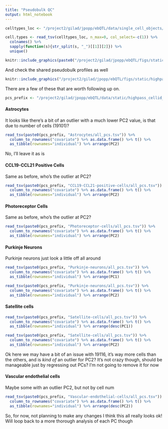 ```yaml
---
title: "Pseudobulk QC"
output: html_notebook
---
```


```r
celltypes_loc <- "/project2/gilad/jpopp/ebQTL/data/single_cell_objects/highpass_cellid_confident.pseudobulk-scran.tsv"

cell.types <- read_tsv(celltypes_loc, n_max=0, col_select=-c(1)) %>%
  colnames() %>%
  sapply(function(s){str_split(s, "_")[[1]][2]}) %>% 
  unique()
```

```r
knitr::include_graphics(paste0("/project2/gilad/jpopp/ebQTL/figs/static/highpass_cellid_confident/pseudobulk-scran/", cell.types, "/qc.png"))
```
And check the shared pseudobulk profiles as well
```r
knitr::include_graphics("/project2/gilad/jpopp/ebQTL/figs/static/highpass_cellid_confident/pseudobulk-scran/Shared/qc.png")
```

There are a few of these that are worth following up on.
```r
pcs_prefix <- "/project2/gilad/jpopp/ebQTL/data/static/highpass_cellid_confident/pseudobulk-scran/"
```


#### Astrocytes
It looks like there's a bit of an outlier with a much lower PC2 value, is that due to number of cells (19101)?
```r
read_tsv(paste0(pcs_prefix, "Astrocytes/all_pcs.tsv")) %>%
  column_to_rownames("covariate") %>% as.data.frame() %>% t() %>%
  as_tibble(rownames="individual") %>% arrange(PC2)
```
No, I'll leave it as is

#### CCL19-CCL21 Positive Cells
Same as before, who's the outlier at PC2?
```r
read_tsv(paste0(pcs_prefix, "CCL19-CCL21-positive-cells/all_pcs.tsv")) %>%
  column_to_rownames("covariate") %>% as.data.frame() %>% t() %>%
  as_tibble(rownames="individual") %>% arrange(PC2)
```

#### Photoreceptor Cells
Same as before, who's the outlier at PC2?
```r
read_tsv(paste0(pcs_prefix, "Photoreceptor-cells/all_pcs.tsv")) %>%
  column_to_rownames("covariate") %>% as.data.frame() %>% t() %>%
  as_tibble(rownames="individual") %>% arrange(PC2)
```

#### Purkinje Neurons
Purkinje neurons just look a little off all around
```r
read_tsv(paste0(pcs_prefix, "Purkinje-neurons/all_pcs.tsv")) %>%
  column_to_rownames("covariate") %>% as.data.frame() %>% t() %>%
  as_tibble(rownames="individual") %>% arrange(PC1)

read_tsv(paste0(pcs_prefix, "Purkinje-neurons/all_pcs.tsv")) %>%
  column_to_rownames("covariate") %>% as.data.frame() %>% t() %>%
  as_tibble(rownames="individual") %>% arrange(PC2)
```

#### Satellite cells
```r
read_tsv(paste0(pcs_prefix, "Satellite-cells/all_pcs.tsv")) %>%
  column_to_rownames("covariate") %>% as.data.frame() %>% t() %>%
  as_tibble(rownames="individual") %>% arrange(desc(PC1))

read_tsv(paste0(pcs_prefix, "Satellite-cells/all_pcs.tsv")) %>%
  column_to_rownames("covariate") %>% as.data.frame() %>% t() %>%
  as_tibble(rownames="individual") %>% arrange(PC2)
```
Ok here we may have a bit of an issue with 19116, it's way more cells than the others, and is *kind of* an outlier for PC2? It's not crazy though, should be manageable just by regressing out PCs? I'm not going to remove it for now

#### Vascular endothelial cells
Maybe some with an outlier PC2, but not by cell num
```r
read_tsv(paste0(pcs_prefix, "Vascular-endothelial-cells/all_pcs.tsv")) %>%
  column_to_rownames("covariate") %>% as.data.frame() %>% t() %>%
  as_tibble(rownames="individual") %>% arrange(desc(PC2))
```

So, for now, not planning to make any changes I think this all really looks ok! Will loop back to a more thorough analysis of each PC though
